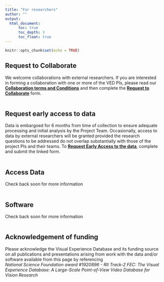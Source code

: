---
title: "For researchers"
author: ""
output: 
  html_document:
      toc: true
      toc_depth: 3
      toc_float: true
---

```{r setup, include=FALSE}
knitr::opts_chunk$set(echo = TRUE)
```
## Request to Collaborate  
We welcome collaborations with external researchers.  If you are interested in forming a collaboration with one or more of the VED PIs, please read our **[Collaboration terms and Conditions](https://docs.google.com/document/d/17fI4j78OYshcBxxvp2Wq5LgLeruCDTBwfFIQkOC0Qsc/edit?usp=sharing)** and then complete the **[Request to Collaborate](https://docs.google.com/forms/d/e/1FAIpQLSf6yBxC_A4G2luIqD5hABHwIurH9Tu19ooL4-nnIOQvU7XtuQ/viewform?usp=sf_link)** form.  
\

## Request early access to data  
Data is embargoed for 6 months from time of collection to ensure adequate processing and initial analysis by the Project Team.  Occasionally, access to data by external researchers will be granted provided the research questions to be addressed do not overlap substantially with those of the project PIs and their teams.  To **[Request Early Access to the data](https://docs.google.com/forms/d/e/1FAIpQLSdk66Lk9jg6egBP44Nl2tK5UrzobiF5hJxvzFb_wVCDybZwRw/viewform?usp=sf_link)**, complete and submit the linked form.  
\

## Access Data  
Check back soon for more information   
\    

## Software  
Check back soon for more information    
\


## Acknowledgement of funding  
Please acknowledge the Visual Experience Database and its funding source on all publications and presentations arising from work with the data and/or software available from this page by referencing  
*National Science Foundation award #1920896 - RII Track-2 FEC: The Visual Experience Database: A Large-Scale Point-of-View Video Database for Vision Research*

